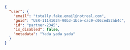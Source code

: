 ```json Response
{
  "user": {
    "email": "totally.fake.email@notreal.com",
    "guid": "USR-11141024-90b3-1bce-cac9-c06ced52ab4c",
    "id": "partner-2345",
    "is_disabled": false,
    "metadata": "Yada yada yada"
  }
}
```
